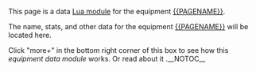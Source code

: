 This page is a data [[w:c:c:Help:Lua|Lua module]] for the equipment [[{{PAGENAME}}]].

The name, stats, and other data for the equipment [[{{PAGENAME}}]] will be located here.

Click "more+" in the bottom right corner of this box to see how this ''equipment data module'' works. Or read about it [[Template:EquipmentDataDocumentation/EditIntro|{{color|red|here}}]].__NOTOC__

{{EquipmentDataDocumentation/EquipmentData}}